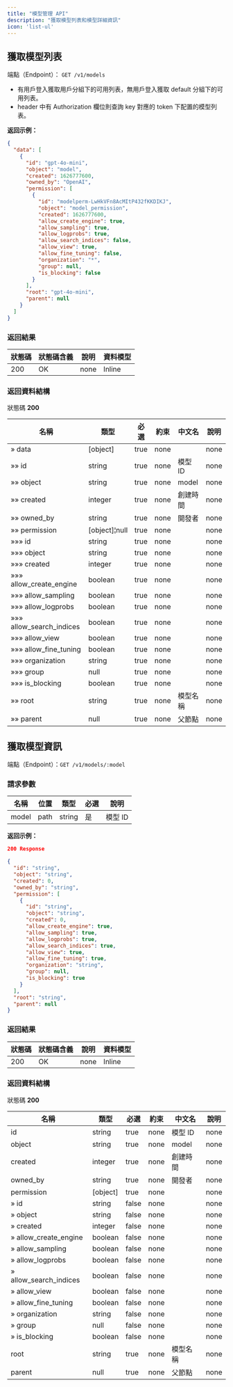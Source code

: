 ```yaml
---
title: "模型管理 API"
description: "獲取模型列表和模型詳細資訊"
icon: 'list-ul'
---
```


## 獲取模型列表

端點（Endpoint）： `GET /v1/models`

- 有用戶登入獲取用戶分組下的可用列表，無用戶登入獲取 default 分組下的可用列表。
- header 中有 Authorization 欄位則查詢 key 對應的 token 下配置的模型列表。

**返回示例：**

```json
{
  "data": [
    {
      "id": "gpt-4o-mini",
      "object": "model",
      "created": 1626777600,
      "owned_by": "OpenAI",
      "permission": [
        {
          "id": "modelperm-LwHkVFn8AcMItP432fKKDIKJ",
          "object": "model_permission",
          "created": 1626777600,
          "allow_create_engine": true,
          "allow_sampling": true,
          "allow_logprobs": true,
          "allow_search_indices": false,
          "allow_view": true,
          "allow_fine_tuning": false,
          "organization": "*",
          "group": null,
          "is_blocking": false
        }
      ],
      "root": "gpt-4o-mini",
      "parent": null
    }
  ]
}
```

### 返回結果

|狀態碼 | 狀態碼含義 | 說明 | 資料模型|
|---|---|---|---|
|200|OK|none|Inline|

### 返回資料結構

狀態碼 **200**

|名稱 | 類型 | 必選 | 約束 | 中文名 | 說明|
|---|---|---|---|---|---|
|» data|[object]|true|none||none|
|»» id|string|true|none|模型 ID|none|
|»» object|string|true|none|model|none|
|»» created|integer|true|none|創建時間|none|
|»» owned_by|string|true|none|開發者|none|
|»» permission|[object]¦null|true|none||none|
|»»» id|string|true|none||none|
|»»» object|string|true|none||none|
|»»» created|integer|true|none||none|
|»»» allow_create_engine|boolean|true|none||none|
|»»» allow_sampling|boolean|true|none||none|
|»»» allow_logprobs|boolean|true|none||none|
|»»» allow_search_indices|boolean|true|none||none|
|»»» allow_view|boolean|true|none||none|
|»»» allow_fine_tuning|boolean|true|none||none|
|»»» organization|string|true|none||none|
|»»» group|null|true|none||none|
|»»» is_blocking|boolean|true|none||none|
|»» root|string|true|none|模型名稱|none|
|»» parent|null|true|none|父節點|none|

## 獲取模型資訊

端點（Endpoint）：`GET /v1/models/:model`

### 請求參數

|名稱 | 位置 | 類型 | 必選 | 說明|
|---|---|---|---|---|
|model|path|string| 是 |模型 ID|

**返回示例：**

```json
200 Response
```

```json
{
  "id": "string",
  "object": "string",
  "created": 0,
  "owned_by": "string",
  "permission": [
    {
      "id": "string",
      "object": "string",
      "created": 0,
      "allow_create_engine": true,
      "allow_sampling": true,
      "allow_logprobs": true,
      "allow_search_indices": true,
      "allow_view": true,
      "allow_fine_tuning": true,
      "organization": "string",
      "group": null,
      "is_blocking": true
    }
  ],
  "root": "string",
  "parent": null
}
```

### 返回結果

|狀態碼 | 狀態碼含義 | 說明 | 資料模型|
|---|---|---|---|
|200|OK|none|Inline|

### 返回資料結構

狀態碼 **200**

|名稱 | 類型 | 必選 | 約束 | 中文名 | 說明|
|---|---|---|---|---|---|
|id|string|true|none|模型 ID|none|
|object|string|true|none|model|none|
|created|integer|true|none|創建時間|none|
|owned_by|string|true|none|開發者|none|
|permission|[object]|true|none||none|
|» id|string|false|none||none|
|» object|string|false|none||none|
|» created|integer|false|none||none|
|» allow_create_engine|boolean|false|none||none|
|» allow_sampling|boolean|false|none||none|
|» allow_logprobs|boolean|false|none||none|
|» allow_search_indices|boolean|false|none||none|
|» allow_view|boolean|false|none||none|
|» allow_fine_tuning|boolean|false|none||none|
|» organization|string|false|none||none|
|» group|null|false|none||none|
|» is_blocking|boolean|false|none||none|
|root|string|true|none|模型名稱|none|
|parent|null|true|none|父節點|none|